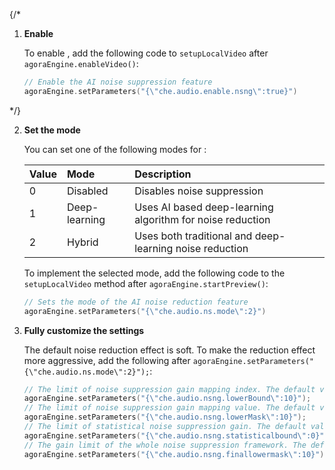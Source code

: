 
{/*
1. **Enable <Vg k="RTEE_NS" />**

    To enable <Vg k="RTEE_NS" />, add the following code to `setupLocalVideo` after `agoraEngine.enableVideo()`:

    ```swift
    // Enable the AI noise suppression feature
    agoraEngine.setParameters("{\"che.audio.enable.nsng\":true}")
    ```
*/}

2. **Set the <Vg k="RTEE_NS" /> mode**

    You can set one of the following modes for <Vg k="RTEE_NS" />:

    | Value | Mode  | Description |
    |:-----|:----|:------------|
    | 0 | Disabled | Disables noise suppression |
    | 1 | Deep-learning | Uses AI based deep-learning algorithm for noise reduction |
    | 2 | Hybrid | Uses both traditional and deep-learning noise reduction |

    To implement the selected mode, add the following code to the `setupLocalVideo` method after `agoraEngine.startPreview()`:

    ```swift
    // Sets the mode of the AI noise reduction feature
    agoraEngine.setParameters("{\"che.audio.ns.mode\":2}")
    ```

3. **Fully customize the <Vg k="RTEE_NS" /> settings**

      The default noise reduction effect is soft. To make the reduction effect more aggressive, add the following after `agoraEngine.setParameters("{\"che.audio.ns.mode\":2}");`:

      ```swift
      // The limit of noise suppression gain mapping index. The default value is 80.
      agoraEngine.setParameters("{\"che.audio.nsng.lowerBound\":10}");
      // The limit of noise suppression gain mapping value. The default value is 50.
      agoraEngine.setParameters("{\"che.audio.nsng.lowerMask\":10}");
      // The limit of statistical noise suppression gain. The default value is 5.
      agoraEngine.setParameters("{\"che.audio.nsng.statisticalbound\":0}");
      // The gain limit of the whole noise suppression framework. The default value is 30
      agoraEngine.setParameters("{\"che.audio.nsng.finallowermask\":10}");
      ```